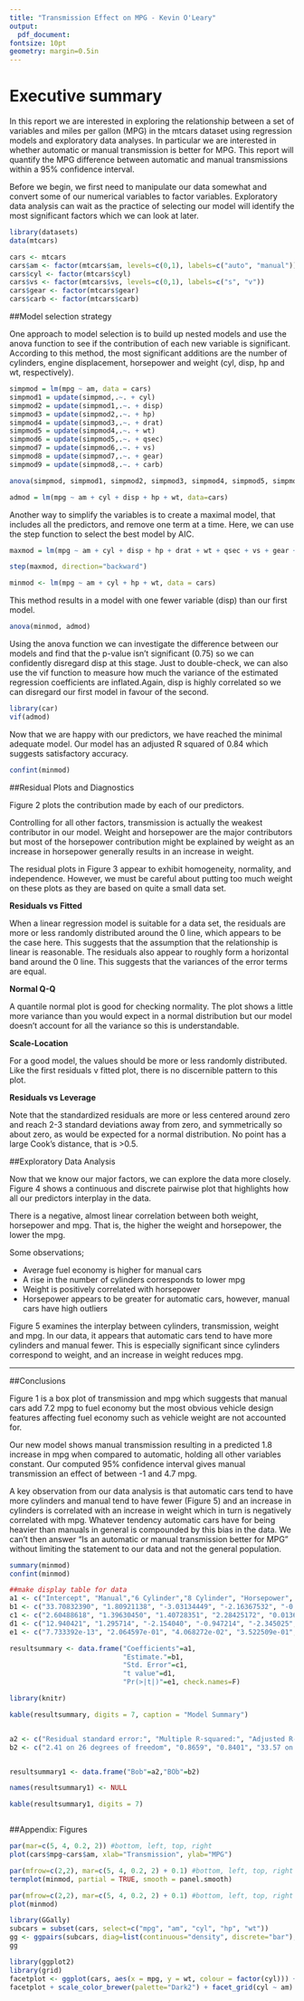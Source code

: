 ```yaml
---
title: "Transmission Effect on MPG - Kevin O'Leary"
output:
  pdf_document:
fontsize: 10pt
geometry: margin=0.5in
---
```




# Executive summary

In this report we are interested in exploring the relationship between a set of variables and miles per gallon (MPG) in the mtcars dataset using regression models and exploratory data analyses. In particular we are interested in whether automatic or manual transmission is better for MPG. This report will quantify the MPG difference between automatic and manual transmissions within a 95% confidence interval.

Before we begin, we first need to manipulate our data somewhat and convert some of our numerical variables to factor variables. Exploratory data analysis can wait as the practice of selecting our model will identify the most significant factors which we can look at later.

```r
library(datasets)
data(mtcars)

cars <- mtcars
cars$am <- factor(mtcars$am, levels=c(0,1), labels=c("auto", "manual"))
cars$cyl <- factor(mtcars$cyl)
cars$vs <- factor(mtcars$vs, levels=c(0,1), labels=c("s", "v"))
cars$gear <- factor(mtcars$gear)
cars$carb <- factor(mtcars$carb)
```
##Model selection strategy

One approach to model selection is to build up nested models and use the anova function to see if the contribution of each new variable is significant. According to this method, the most significant additions are the number of cylinders, engine displacement, horsepower and weight (cyl, disp, hp and wt, respectively). 

```r
simpmod = lm(mpg ~ am, data = cars)
simpmod1 = update(simpmod,.~. + cyl)
simpmod2 = update(simpmod1,.~. + disp)
simpmod3 = update(simpmod2,.~. + hp)
simpmod4 = update(simpmod3,.~. + drat)
simpmod5 = update(simpmod4,.~. + wt)
simpmod6 = update(simpmod5,.~. + qsec)
simpmod7 = update(simpmod6,.~. + vs)
simpmod8 = update(simpmod7,.~. + gear)
simpmod9 = update(simpmod8,.~. + carb)

anova(simpmod, simpmod1, simpmod2, simpmod3, simpmod4, simpmod5, simpmod6, simpmod7, simpmod8, simpmod9)

admod = lm(mpg ~ am + cyl + disp + hp + wt, data=cars)
```

Another way to simplify the variables is to create a maximal model, that includes all the predictors, and remove one term at a time. Here, we can use the step function to select the best model by AIC.

```r
maxmod = lm(mpg ~ am + cyl + disp + hp + drat + wt + qsec + vs + gear + carb, data=cars)

step(maxmod, direction="backward")

minmod <- lm(mpg ~ am + cyl + hp + wt, data = cars)
```

This method results in a model with one fewer variable (disp) than our first model. 

```r
anova(minmod, admod)
```

Using the anova function we can investigate the difference between our models and find that the p-value isn't significant (0.75) so we can confidently disregard disp at this stage. Just to double-check, we can also use the vif function to measure how much the variance of the estimated regression coefficients are inflated.Again, disp is highly correlated so we can disregard our first model in favour of the second. 

```r
library(car)
vif(admod)
```

Now that we are happy with our predictors, we have reached the minimal adequate model. Our model has an adjusted R squared of 0.84 which suggests satisfactory accuracy.
```r
confint(minmod)
```

##Residual Plots and Diagnostics

Figure 2 plots the contribution made by each of our predictors.

Controlling for all other factors, transmission is actually the weakest contributor in our model. Weight and horsepower are the major contributors but most of the horsepower contribution might be explained by weight as an increase in horsepower generally results in an increase in weight.

The residual plots in Figure 3 appear to exhibit homogeneity, normality, and independence. However, we must be careful about putting too much weight on these plots as they are based on quite a small data set.

**Residuals vs Fitted**

When a linear regression model is suitable for a data set, the residuals are more or less randomly distributed around the 0 line, which appears to be the case here. This suggests that the assumption that the relationship is linear is reasonable. The residuals also appear to roughly form a horizontal band around the 0 line. This suggests that the variances of the error terms are equal.

**Normal Q-Q**

A quantile normal plot is good for checking normality. The plot shows a little more variance than you would expect in a normal distribution but our model doesn't account for all the variance so this is understandable.

**Scale-Location**

For a good model, the values should be more or less randomly distributed. Like the first residuals v fitted plot, there is no discernible pattern to this plot.

**Residuals vs Leverage**

Note that the standardized residuals are more or less centered around zero and reach 2-3 standard deviations away from zero, and symmetrically so about zero, as would be expected for a normal distribution. No point has a large Cook's distance, that is >0.5.

##Exploratory Data Analysis

Now that we know our major factors, we can explore the data more closely. Figure 4 shows a continuous and discrete pairwise plot that highlights how all our predictors interplay in the data.

There is a negative, almost linear correlation between both weight, horsepower and mpg. That is, the higher the weight and horsepower, the lower the mpg.

Some observations;

* Average fuel economy is higher for manual cars
* A rise in the number of cylinders corresponds to lower mpg
* Weight is positively correlated with horsepower
* Horsepower appears to be greater for automatic cars, however, manual cars have high outliers

Figure 5 examines the interplay between cylinders, transmission, weight and mpg. In our data, it appears that automatic cars tend to have more cylinders and manual fewer. This is especially significant since cylinders correspond to weight, and an increase in weight reduces mpg.

***
##Conclusions

Figure 1 is a box plot of transmission and mpg which suggests that manual cars add 7.2 mpg to fuel economy but the most obvious vehicle design features affecting fuel economy such as vehicle weight are not accounted for. 

Our new model shows manual transmission resulting in a predicted 1.8 increase in mpg when compared to automatic, holding all other variables constant. Our computed 95% confidence interval gives manual transmission an effect of between -1 and 4.7 mpg.

A key observation from our data analysis is that automatic cars tend to have more cylinders and manual tend to have fewer (Figure 5) and an increase in cylinders is correlated with an increase in weight which in turn is negatively correlated with mpg. Whatever tendency automatic cars have for being heavier than manuals in general is compounded by this bias in the data. We can't then answer "Is an automatic or manual transmission better for MPG" without limiting the statement to our data and not the general population.

```r

summary(minmod)
confint(minmod)

```



```r

##make display table for data 
a1 <- c("Intercept", "Manual","6 Cylinder","8 Cylinder", "Horsepower", "Weight")
b1 <- c("33.70832390", "1.80921138", "-3.03134449", "-2.16367532", "-0.03210943", "-2.49682942")
c1 <- c("2.60488618", "1.39630450", "1.40728351", "2.28425172", "0.01369257", "0.88558779")
d1 <- c("12.940421", "1.295714", "-2.154040", "-0.947214", "-2.345025", "-2.819404")
e1 <- c("7.733392e-13", "2.064597e-01", "4.068272e-02", "3.522509e-01", "2.693461e-02", "9.081408e-03")

resultsummary <- data.frame("Coefficients"=a1,
                            "Estimate."=b1,
                            "Std. Error"=c1,
                            "t value"=d1,
                            "Pr(>|t|)"=e1, check.names=F)

library(knitr)

kable(resultsummary, digits = 7, caption = "Model Summary")


a2 <- c("Residual standard error:", "Multiple R-squared:", "Adjusted R-squared:","F-statistic:", "p-value:")
b2 <- c("2.41 on 26 degrees of freedom", "0.8659", "0.8401", "33.57 on 5 and 26 DF", "1.506e-10")


resultsummary1 <- data.frame("Bob"=a2,"BOb"=b2)

names(resultsummary1) <- NULL 

kable(resultsummary1, digits = 7)



```




\newpage
##Appendix: Figures

\begin{center}
\textbf{Figure 1 }: Manual v Automatic Transmission boxplot
\end{center}

```r
par(mar=c(5, 4, 0.2, 2)) #bottom, left, top, right
plot(cars$mpg~cars$am, xlab="Transmission", ylab="MPG")
```

\begin{center}
\textbf{Figure 2 }: Contribution by Predictor
\end{center}

```r
par(mfrow=c(2,2), mar=c(5, 4, 0.2, 2) + 0.1) #bottom, left, top, right
termplot(minmod, partial = TRUE, smooth = panel.smooth)
```

\begin{center}
\textbf{Figure 3 }: Residual plots for the chosen model
\end{center}

```r
par(mfrow=c(2,2), mar=c(5, 4, 0.2, 2) + 0.1) #bottom, left, top, right
plot(minmod)
```
\newpage
\begin{center}
\textbf{Figure 4}: Continuous and discrete pairwise plot of major factors
\end{center}

```r
library(GGally)
subcars = subset(cars, select=c("mpg", "am", "cyl", "hp", "wt"))
gg <- ggpairs(subcars, diag=list(continuous="density", discrete="bar"), axisLabels="show") 
gg 
```

\begin{center}
\textbf{Figure 5}: Weight and MPG by Transmission and cylinder number
\end{center}

```r
library(ggplot2)
library(grid)
facetplot <- ggplot(cars, aes(x = mpg, y = wt, colour = factor(cyl))) + geom_point()
facetplot + scale_color_brewer(palette="Dark2") + facet_grid(cyl ~ am) + theme(plot.margin=unit(c(0,0,0,2.1),"cm"))

```
